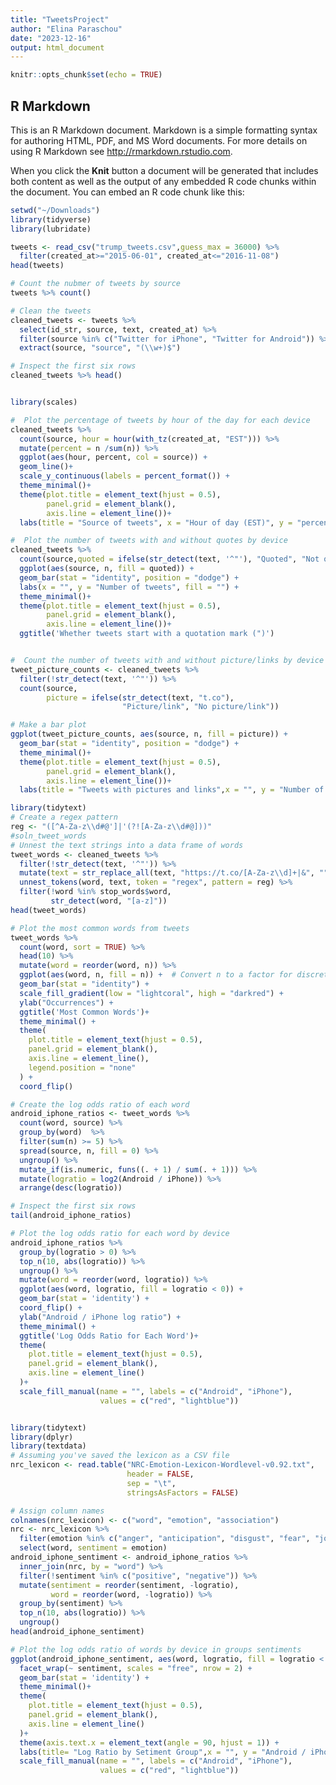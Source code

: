 ```yaml
---
title: "TweetsProject"
author: "Elina Paraschou"
date: "2023-12-16"
output: html_document
---
```


```r
knitr::opts_chunk$set(echo = TRUE)
```

## R Markdown

This is an R Markdown document. Markdown is a simple formatting syntax for authoring HTML, PDF, and MS Word documents. For more details on using R Markdown see <http://rmarkdown.rstudio.com>.

When you click the **Knit** button a document will be generated that includes both content as well as the output of any embedded R code chunks within the document. You can embed an R code chunk like this:

```r
setwd("~/Downloads")
library(tidyverse)
library(lubridate)

tweets <- read_csv("trump_tweets.csv",guess_max = 36000) %>%
  filter(created_at>="2015-06-01", created_at<="2016-11-08")
head(tweets)

# Count the nubmer of tweets by source
tweets %>% count()

# Clean the tweets
cleaned_tweets <- tweets %>%
  select(id_str, source, text, created_at) %>% 
  filter(source %in% c("Twitter for iPhone", "Twitter for Android")) %>%
  extract(source, "source", "(\\w+)$")

# Inspect the first six rows
cleaned_tweets %>% head()


library(scales)

#  Plot the percentage of tweets by hour of the day for each device
cleaned_tweets %>%
  count(source, hour = hour(with_tz(created_at, "EST"))) %>%
  mutate(percent = n /sum(n)) %>%  
  ggplot(aes(hour, percent, col = source)) +
  geom_line()+
  scale_y_continuous(labels = percent_format()) +
  theme_minimal()+
  theme(plot.title = element_text(hjust = 0.5),
        panel.grid = element_blank(),
        axis.line = element_line())+
  labs(title = "Source of tweets", x = "Hour of day (EST)", y = "percent of tweets", color="")

#  Plot the number of tweets with and without quotes by device
cleaned_tweets %>%
  count(source,quoted = ifelse(str_detect(text, '^"'), "Quoted", "Not quoted")) %>%
  ggplot(aes(source, n, fill = quoted)) +
  geom_bar(stat = "identity", position = "dodge") +
  labs(x = "", y = "Number of tweets", fill = "") +
  theme_minimal()+
  theme(plot.title = element_text(hjust = 0.5),
        panel.grid = element_blank(),
        axis.line = element_line())+
  ggtitle('Whether tweets start with a quotation mark (")')


#  Count the number of tweets with and without picture/links by device
tweet_picture_counts <- cleaned_tweets %>%
  filter(!str_detect(text, '^"')) %>%
  count(source,
        picture = ifelse(str_detect(text, "t.co"),
                         "Picture/link", "No picture/link"))

# Make a bar plot 
ggplot(tweet_picture_counts, aes(source, n, fill = picture)) +
  geom_bar(stat = "identity", position = "dodge") +
  theme_minimal()+
  theme(plot.title = element_text(hjust = 0.5),
        panel.grid = element_blank(),
        axis.line = element_line())+
  labs(title = "Tweets with pictures and links",x = "", y = "Number of tweets", fill = "")

library(tidytext)
# Create a regex pattern
reg <- "([^A-Za-z\\d#@']|'(?![A-Za-z\\d#@]))"
#soln_tweet_words
# Unnest the text strings into a data frame of words
tweet_words <- cleaned_tweets %>%
  filter(!str_detect(text, '^"')) %>%
  mutate(text = str_replace_all(text, "https://t.co/[A-Za-z\\d]+|&", "")) %>%
  unnest_tokens(word, text, token = "regex", pattern = reg) %>%
  filter(!word %in% stop_words$word,
         str_detect(word, "[a-z]"))
head(tweet_words)

# Plot the most common words from tweets
tweet_words %>%
  count(word, sort = TRUE) %>%
  head(10) %>%
  mutate(word = reorder(word, n)) %>%
  ggplot(aes(word, n, fill = n)) +  # Convert n to a factor for discrete scale
  geom_bar(stat = "identity") +
  scale_fill_gradient(low = "lightcoral", high = "darkred") +
  ylab("Occurrences") +
  ggtitle('Most Common Words')+
  theme_minimal() +
  theme(
    plot.title = element_text(hjust = 0.5),
    panel.grid = element_blank(),
    axis.line = element_line(),
    legend.position = "none"
  ) +
  coord_flip()

# Create the log odds ratio of each word
android_iphone_ratios <- tweet_words %>%
  count(word, source) %>%
  group_by(word)  %>% 
  filter(sum(n) >= 5) %>%
  spread(source, n, fill = 0) %>%
  ungroup() %>%
  mutate_if(is.numeric, funs((. + 1) / sum(. + 1))) %>%
  mutate(logratio = log2(Android / iPhone)) %>%
  arrange(desc(logratio))

# Inspect the first six rows
tail(android_iphone_ratios)

# Plot the log odds ratio for each word by device
android_iphone_ratios %>%
  group_by(logratio > 0) %>%
  top_n(10, abs(logratio)) %>%
  ungroup() %>%
  mutate(word = reorder(word, logratio)) %>%
  ggplot(aes(word, logratio, fill = logratio < 0)) +
  geom_bar(stat = 'identity') +
  coord_flip() +
  ylab("Android / iPhone log ratio") +
  theme_minimal() +
  ggtitle('Log Odds Ratio for Each Word')+
  theme(
    plot.title = element_text(hjust = 0.5),
    panel.grid = element_blank(),
    axis.line = element_line()
  )+
  scale_fill_manual(name = "", labels = c("Android", "iPhone"),
                    values = c("red", "lightblue"))


library(tidytext)
library(dplyr)
library(textdata)
# Assuming you've saved the lexicon as a CSV file
nrc_lexicon <- read.table("NRC-Emotion-Lexicon-Wordlevel-v0.92.txt", 
                          header = FALSE, 
                          sep = "\t", 
                          stringsAsFactors = FALSE)

# Assign column names
colnames(nrc_lexicon) <- c("word", "emotion", "association")
nrc <- nrc_lexicon %>%
  filter(emotion %in% c("anger", "anticipation", "disgust", "fear", "joy", "sadness", "surprise", "trust")) %>%
  select(word, sentiment = emotion)
android_iphone_sentiment <- android_iphone_ratios %>%
  inner_join(nrc, by = "word") %>%
  filter(!sentiment %in% c("positive", "negative")) %>%
  mutate(sentiment = reorder(sentiment, -logratio),
         word = reorder(word, -logratio)) %>%
  group_by(sentiment) %>%
  top_n(10, abs(logratio)) %>%
  ungroup()
head(android_iphone_sentiment)

# Plot the log odds ratio of words by device in groups sentiments
ggplot(android_iphone_sentiment, aes(word, logratio, fill = logratio < 0)) +
  facet_wrap(~ sentiment, scales = "free", nrow = 2) +
  geom_bar(stat = 'identity') +
  theme_minimal()+
  theme(
    plot.title = element_text(hjust = 0.5),
    panel.grid = element_blank(),
    axis.line = element_line()
  )+
  theme(axis.text.x = element_text(angle = 90, hjust = 1)) +
  labs(title= "Log Ratio by Setiment Group",x = "", y = "Android / iPhone log ratio") +
  scale_fill_manual(name = "", labels = c("Android", "iPhone"),
                    values = c("red", "lightblue"))


```


